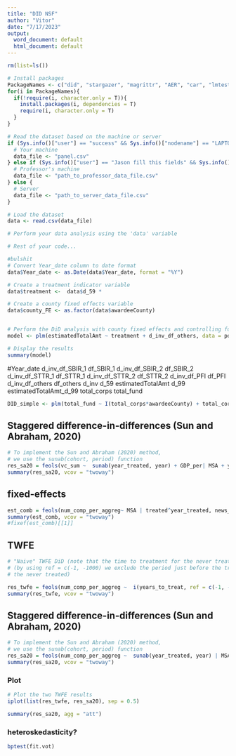 ```yaml
---
title: "DID NSF"
author: "Vitor"
date: "7/17/2023"
output:
  word_document: default
  html_document: default
---
```


```r
rm(list=ls())  

# Install packages
PackageNames <- c("did", "stargazer", "magrittr", "AER", "car", "lmtest", "plm", "skedastic")
for(i in PackageNames){
  if(!require(i, character.only = T)){
    install.packages(i, dependencies = T)
    require(i, character.only = T)
  }
}

# Read the dataset based on the machine or server
if (Sys.info()["user"] == "success" && Sys.info()["nodename"] == "LAPTOP-GAME") {
  # Your machine
  data_file <- "panel.csv"
} else if (Sys.info()["user"] == "Jason fill this fields" && Sys.info()["nodename"] == "ProfessorMachineHostname") {
  # Professor's machine
  data_file <- "path_to_professor_data_file.csv"
} else {
  # Server
  data_file <- "path_to_server_data_file.csv"
}

# Load the dataset
data <- read.csv(data_file)

# Perform your data analysis using the 'data' variable

# Rest of your code...


```




```r
#bulshit 
# Convert Year_date column to date format
data$Year_date <- as.Date(data$Year_date, format = "%Y")

# Create a treatment indicator variable
data$treatment <-  data$d_59 * 

# Create a county fixed effects variable
data$county_FE <- as.factor(data$awardeeCounty)


# Perform the DiD analysis with county fixed effects and controlling for df_others
model <- plm(estimatedTotalAmt ~ treatment + d_inv_df_others, data = pdata, model = "within", effect = "individual")

# Display the results
summary(model)
```
#Year_date	d_inv_df_SBIR_1	df_SBIR_1	d_inv_df_SBIR_2	df_SBIR_2	d_inv_df_STTR_1	df_STTR_1	d_inv_df_STTR_2	df_STTR_2	d_inv_df_PFI	df_PFI	d_inv_df_others	df_others	d_inv	d_59	estimatedTotalAmt	d_99	estimatedTotalAmt_d_99	total_corps	total_fund

```r
DID_simple <- plm(total_fund ~ I(total_corps*awardeeCounty) + total_corps + df_others + df_PFI + df_SBIR_1 +df_SBIR_2 + df_STTR_1 + df_STTR_2 + awardeeCounty , data = data, model = "within", effect = "individual")

```




## Staggered difference-in-differences (Sun and Abraham, 2020)
```r
# To implement the Sun and Abraham (2020) method,
# we use the sunab(cohort, period) function
res_sa20 = feols(vc_sum ~  sunab(year_treated, year) + GDP_per| MSA + year, news_MSA_VC) # specifying the cluster here doesn't change anything
summary(res_sa20, vcov = "twoway")
```
## fixed-effects
```r
est_comb = feols(num_comp_per_aggreg~ MSA | treated^year_treated, news_MSA_VC )
summary(est_comb, vcov = "twoway")
#fixef(est_comb)[[1]]
```
## TWFE
```r
# "Naive" TWFE DiD (note that the time to treatment for the never treated is -1000)
# (by using ref = c(-1, -1000) we exclude the period just before the treatment and 
# the never treated)

res_twfe = feols(num_comp_per_aggreg ~  i(years_to_treat, ref = c(-1, -1000)) | MSA + year, news_MSA_VC)
summary(res_twfe, vcov = "twoway")
```
## Staggered difference-in-differences (Sun and Abraham, 2020)
```r
# To implement the Sun and Abraham (2020) method,
# we use the sunab(cohort, period) function
res_sa20 = feols(num_comp_per_aggreg ~  sunab(year_treated, year) | MSA + year, cluster = ~MSA, news_MSA_VC)
summary(res_sa20, vcov = "twoway")
```
### Plot
```r
# Plot the two TWFE results
iplot(list(res_twfe, res_sa20), sep = 0.5)
```
```r
summary(res_sa20, agg = "att")
```

### heteroskedasticity?
```r
bptest(fit.vot)
```




